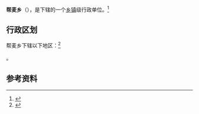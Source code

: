 {{中国乡级行政区|54/24/25/208/000}}

'''帮麦乡'''（{{bo|z=སྦང་མེར་}}），是{{PRC admin/fullname|54/24/25/208/000|3}}下辖的一个[[乡镇|乡镇]]级行政单位。<ref>{{PRC admin/ref sgc|{{PRC admin/parent|54/24/25/208/000}}}}</ref>

== 行政区划 ==

帮麦乡下辖以下地区：<ref>{{PRC admin/ref sgc|54/24/25/208/000}}</ref>

{{PRC admin/children|54/24/25/208/000}}。

== 参考资料 ==

{{reflist}}

{{行政区划小作品}}
{{PRC admin/navcat|54/24/25/208/000}}